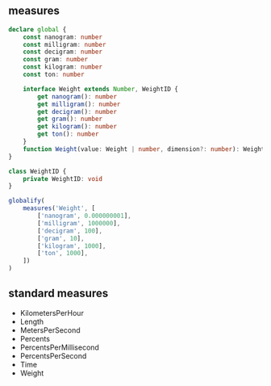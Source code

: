 
<Nav root='../../' selected="standard/measures" />

## measures
```typescript
declare global {
    const nanogram: number
    const milligram: number
    const decigram: number
    const gram: number
    const kilogram: number
    const ton: number

    interface Weight extends Number, WeightID {
        get nanogram(): number
        get milligram(): number
        get decigram(): number
        get gram(): number
        get kilogram(): number
        get ton(): number
    }
    function Weight(value: Weight | number, dimension?: number): Weight
}

class WeightID {
    private WeightID: void
}

globalify(
    measures('Weight', [
        ['nanogram', 0.000000001],
        ['milligram', 1000000],
        ['decigram', 100],
        ['gram', 10],
        ['kilogram', 1000],
        ['ton', 1000],
    ])
)
```

## standard measures
- KilometersPerHour
- Length
- MetersPerSecond
- Percents
- PercentsPerMillisecond
- PercentsPerSecond
- Time
- Weight
